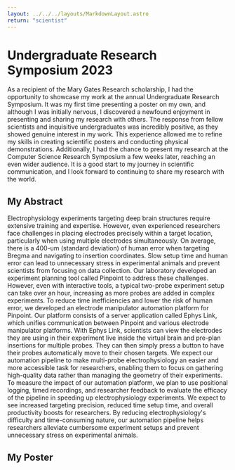 ```yaml
---
layout: ../../../layouts/MarkdownLayout.astro
return: "scientist"
---
```


# Undergraduate Research Symposium 2023

As a recipient of the Mary Gates Research scholarship, I had the opportunity to showcase my work at the annual Undergraduate Research Symposium. It was my first time presenting a poster on my own, and although I was initially nervous, I discovered a newfound enjoyment in presenting and sharing my research with others. The response from fellow scientists and inquisitive undergraduates was incredibly positive, as they showed genuine interest in my work. This experience allowed me to refine my skills in creating scientific posters and conducting physical demonstrations. Additionally, I had the chance to present my research at the Computer Science Research Symposium a few weeks later, reaching an even wider audience. It is a good start to my journey in scientific communication, and I look forward to continuing to share my research with the world.

## My Abstract
Electrophysiology experiments targeting deep brain structures require extensive training and expertise. However, even experienced researchers face challenges in placing electrodes precisely within a target location, particularly when using multiple electrodes simultaneously. On average, there is a 400-um (standard deviation) of human error when targeting Bregma and navigating to insertion coordinates. Slow setup time and human error can lead to unnecessary stress in experimental animals and prevent scientists from focusing on data collection. Our laboratory developed an experiment planning tool called Pinpoint to address these challenges. However, even with interactive tools, a typical two-probe experiment setup can take over an hour, increasing as more probes are added in complex experiments. To reduce time inefficiencies and lower the risk of human error, we developed an electrode manipulator automation platform for Pinpoint. Our platform consists of a server application called Ephys Link, which unifies communication between Pinpoint and various electrode manipulator platforms. With Ephys Link, scientists can view the electrodes they are using in their experiment live inside the virtual brain and pre-plan insertions for multiple probes. They can then simply press a button to have their probes automatically move to their chosen targets. We expect our automation pipeline to make multi-probe electrophysiology an easier and more accessible task for researchers, enabling them to focus on gathering high-quality data rather than managing the geometry of their experiments. To measure the impact of our automation platform, we plan to use positional logging, timed recordings, and researcher feedback to evaluate the efficacy of the pipeline in speeding up electrophysiology experiments. We expect to see increased targeting precision, reduced time setup time, and overall productivity boosts for researchers. By reducing electrophysiology's difficulty and time-consuming nature, our automation pipeline helps researchers alleviate cumbersome experiment setups and prevent unnecessary stress on experimental animals.

## My Poster
<PdfViewer path="urs"/>
